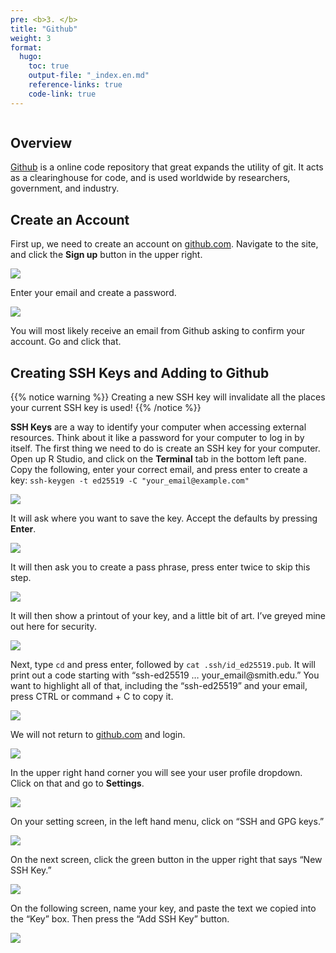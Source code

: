 ```yaml
---
pre: <b>3. </b>
title: "Github"
weight: 3
format:
  hugo:
    toc: true
    output-file: "_index.en.md"
    reference-links: true
    code-link: true
---
```


```r

```

## Overview

[Github](https://github.com) is a online code repository that great expands the utility of git. It acts as a clearinghouse for code, and is used worldwide by researchers, government, and industry.

## Create an Account

First up, we need to create an account on [github.com](https://github.com). Navigate to the site, and click the **Sign up** button in the upper right.

![](img/01.png)

Enter your email and create a password.

![](img/02.png)

You will most likely receive an email from Github asking to confirm your account. Go and click that.

## Creating SSH Keys and Adding to Github

{{% notice warning %}}
Creating a new SSH key will invalidate all the places your current SSH key is used!
{{% /notice %}}

**SSH Keys** are a way to identify your computer when accessing external resources. Think about it like a password for your computer to log in by itself. The first thing we need to do is create an SSH key for your computer. Open up R Studio, and click on the **Terminal** tab in the bottom left pane. Copy the following, enter your correct email, and press enter to create a key: `ssh-keygen -t ed25519 -C "your_email@example.com"`

![](img/03.png)

It will ask where you want to save the key. Accept the defaults by pressing **Enter**.

![](img/04.png)

It will then ask you to create a pass phrase, press enter twice to skip this step.

![](img/05.png)

It will then show a printout of your key, and a little bit of art. I've greyed mine out here for security.

![](img/06.png)

Next, type `cd` and press enter, followed by `cat .ssh/id_ed25519.pub`. It will print out a code starting with "ssh-ed25519 ... your_email@smith.edu." You want to highlight all of that, including the "ssh-ed25519" and your email, press CTRL or command + C to copy it.

![](img/07.png)

We will not return to [github.com](https://github.com) and login. 

![](img/08.png)

In the upper right hand corner you will see your user profile dropdown. Click on that and go to **Settings**.

![](img/09.png)

On your setting screen, in the left hand menu, click on "SSH and GPG keys."

![](img/10.png)

On the next screen, click the green button in the upper right that says "New SSH Key."

![](img/11.png)

On the following screen, name your key, and paste the text we copied into the "Key" box. Then press the "Add SSH Key" button.

![](img/12.png)
